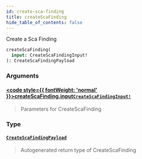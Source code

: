 ```yaml
---
id: create-sca-finding
title: createScaFinding
hide_table_of_contents: false
---
```








Create a Sca Finding

```graphql
createScaFinding(
  input: CreateScaFindingInput!
): CreateScaFindingPayload
```


### Arguments

#### [<code style={{ fontWeight: 'normal' }}>createScaFinding.<b>input</b></code>](#)<Bullet />[`CreateScaFindingInput!`](/api/graphql/documentation/inputs/create-sca-finding-input) <Badge class="secondary" text="non-null"/> <Badge class="secondary" text="input"/>
> Parameters for CreateScaFinding
> 

### Type

#### [`CreateScaFindingPayload`](/api/graphql/documentation/objects/create-sca-finding-payload) <Badge class="secondary" text="object"/>
> Autogenerated return type of CreateScaFinding
> 





